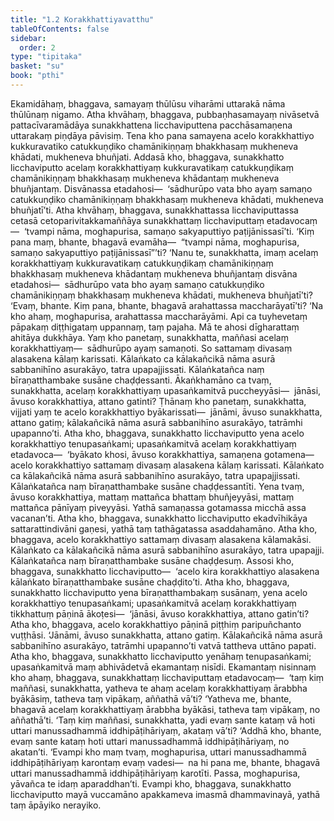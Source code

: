 ```yaml
---
title: "1.2 Korakkhattiyavatthu"
tableOfContents: false
sidebar:
  order: 2
type: "tipitaka"
basket: "su"
book: "pthi"
---
```



<DynamicBreadcrumb />

<Division number="7" book="pthi" bookNo="8" page="4">

<Paragraph number="14" book="pthi">
Ekamidāhaṃ, bhaggava, samayaṃ thūlūsu viharāmi uttarakā nāma thūlūnaṃ nigamo. Atha khvāhaṃ, bhaggava, pubbaṇhasamayaṃ nivāsetvā pattacīvaramādāya sunakkhattena licchaviputtena pacchāsamaṇena uttarakaṃ piṇḍāya pāvisiṃ. Tena kho pana samayena acelo korakkhattiyo kukkuravatiko catukkuṇḍiko chamānikiṇṇaṃ bhakkhasaṃ mukheneva khādati, mukheneva bhuñjati. Addasā kho, bhaggava, sunakkhatto licchaviputto acelaṃ korakkhattiyaṃ kukkuravatikaṃ catukkuṇḍikaṃ chamānikiṇṇaṃ bhakkhasaṃ mukheneva khādantaṃ mukheneva bhuñjantaṃ. Disvānassa etadahosi—  ‘sādhurūpo vata bho ayaṃ samaṇo catukkuṇḍiko chamānikiṇṇaṃ bhakkhasaṃ mukheneva khādati, mukheneva bhuñjatī’ti.
</Paragraph>

<Paragraph number="15" book="pthi">
Atha khvāhaṃ, bhaggava, sunakkhattassa licchaviputtassa cetasā cetoparivitakkamaññāya sunakkhattaṃ licchaviputtaṃ etadavocaṃ—  ‘tvampi nāma, moghapurisa, samaṇo sakyaputtiyo paṭijānissasī’ti. ‘Kiṃ pana maṃ, bhante, bhagavā evamāha—  “tvampi nāma, moghapurisa, samaṇo sakyaputtiyo paṭijānissasī”’ti? ‘Nanu te, sunakkhatta, imaṃ acelaṃ korakkhattiyaṃ kukkuravatikaṃ catukkuṇḍikaṃ chamānikiṇṇaṃ bhakkhasaṃ mukheneva khādantaṃ mukheneva bhuñjantaṃ disvāna etadahosi—  sādhurūpo vata bho ayaṃ samaṇo catukkuṇḍiko chamānikiṇṇaṃ bhakkhasaṃ mukheneva khādati, mukheneva bhuñjatī’ti? ‘Evaṃ, bhante. Kiṃ pana, bhante, bhagavā arahattassa maccharāyatī’ti?
</Paragraph>

<Paragraph number="16" book="pthi">
‘Na kho ahaṃ, moghapurisa, arahattassa maccharāyāmi. Api ca tuyhevetaṃ pāpakaṃ diṭṭhigataṃ uppannaṃ, taṃ pajaha. Mā te ahosi dīgharattaṃ ahitāya dukkhāya. Yaṃ kho panetaṃ, sunakkhatta, maññasi acelaṃ korakkhattiyaṃ—  sādhurūpo ayaṃ samaṇoti. So sattamaṃ divasaṃ alasakena kālaṃ karissati. Kālaṅkato ca kālakañcikā nāma asurā sabbanihīno asurakāyo, tatra upapajjissati. Kālaṅkatañca naṃ bīraṇatthambake susāne chaḍḍessanti. Ākaṅkhamāno ca tvaṃ, sunakkhatta, acelaṃ korakkhattiyaṃ upasaṅkamitvā puccheyyāsi—  jānāsi, āvuso korakkhattiya, attano gatinti? Ṭhānaṃ kho panetaṃ, sunakkhatta, vijjati yaṃ te acelo korakkhattiyo byākarissati—  jānāmi, āvuso sunakkhatta, attano gatiṃ; kālakañcikā nāma asurā sabbanihīno asurakāyo, tatrāmhi upapanno’ti.
</Paragraph>

<Paragraph number="17" book="pthi">
Atha kho, bhaggava, sunakkhatto licchaviputto yena acelo korakkhattiyo tenupasaṅkami; upasaṅkamitvā acelaṃ korakkhattiyaṃ etadavoca—  ‘byākato khosi, āvuso korakkhattiya, samaṇena gotamena—  acelo korakkhattiyo sattamaṃ divasaṃ alasakena kālaṃ karissati. Kālaṅkato ca kālakañcikā nāma asurā sabbanihīno asurakāyo, tatra upapajjissati. Kālaṅkatañca naṃ bīraṇatthambake susāne chaḍḍessantīti. Yena tvaṃ, āvuso korakkhattiya, mattaṃ mattañca bhattaṃ bhuñjeyyāsi, mattaṃ mattañca pānīyaṃ piveyyāsi. Yathā samaṇassa gotamassa micchā assa vacanan’ti.
</Paragraph>

</Division>
<Division number="8" book="pthi" bookNo="8" page="6">

<Paragraph number="18" book="pthi">
Atha kho, bhaggava, sunakkhatto licchaviputto ekadvīhikāya sattarattindivāni gaṇesi, yathā taṃ tathāgatassa asaddahamāno. Atha kho, bhaggava, acelo korakkhattiyo sattamaṃ divasaṃ alasakena kālamakāsi. Kālaṅkato ca kālakañcikā nāma asurā sabbanihīno asurakāyo, tatra upapajji. Kālaṅkatañca naṃ bīraṇatthambake susāne chaḍḍesuṃ.
</Paragraph>

</Division>
<Division number="9" book="pthi" bookNo="8" page="6">

<Paragraph number="19" book="pthi">
Assosi kho, bhaggava, sunakkhatto licchaviputto—  ‘acelo kira korakkhattiyo alasakena kālaṅkato bīraṇatthambake susāne chaḍḍito’ti. Atha kho, bhaggava, sunakkhatto licchaviputto yena bīraṇatthambakaṃ susānaṃ, yena acelo korakkhattiyo tenupasaṅkami; upasaṅkamitvā acelaṃ korakkhattiyaṃ tikkhattuṃ pāṇinā ākoṭesi—  ‘jānāsi, āvuso korakkhattiya, attano gatin’ti? Atha kho, bhaggava, acelo korakkhattiyo pāṇinā piṭṭhiṃ paripuñchanto vuṭṭhāsi. ‘Jānāmi, āvuso sunakkhatta, attano gatiṃ. Kālakañcikā nāma asurā sabbanihīno asurakāyo, tatrāmhi upapanno’ti vatvā tattheva uttāno papati.
</Paragraph>

</Division>
<Division number="10" book="pthi" bookNo="8" page="6">

<Paragraph number="20" book="pthi">
Atha kho, bhaggava, sunakkhatto licchaviputto yenāhaṃ tenupasaṅkami; upasaṅkamitvā maṃ abhivādetvā ekamantaṃ nisīdi. Ekamantaṃ nisinnaṃ kho ahaṃ, bhaggava, sunakkhattaṃ licchaviputtaṃ etadavocaṃ—  ‘taṃ kiṃ maññasi, sunakkhatta, yatheva te ahaṃ acelaṃ korakkhattiyaṃ ārabbha byākāsiṃ, tatheva taṃ vipākaṃ, aññathā vā’ti? ‘Yatheva me, bhante, bhagavā acelaṃ korakkhattiyaṃ ārabbha byākāsi, tatheva taṃ vipākaṃ, no aññathā’ti. ‘Taṃ kiṃ maññasi, sunakkhatta, yadi evaṃ sante kataṃ vā hoti uttari manussadhammā iddhipāṭihāriyaṃ, akataṃ vā’ti? ‘Addhā kho, bhante, evaṃ sante kataṃ hoti uttari manussadhammā iddhipāṭihāriyaṃ, no akatan’ti. ‘Evampi kho maṃ tvaṃ, moghapurisa, uttari manussadhammā iddhipāṭihāriyaṃ karontaṃ evaṃ vadesi—  na hi pana me, bhante, bhagavā uttari manussadhammā iddhipāṭihāriyaṃ karotīti. Passa, moghapurisa, yāvañca te idaṃ aparaddhan’ti. Evampi kho, bhaggava, sunakkhatto licchaviputto mayā vuccamāno apakkameva imasmā dhammavinayā, yathā taṃ āpāyiko nerayiko.
</Paragraph>
</Division>